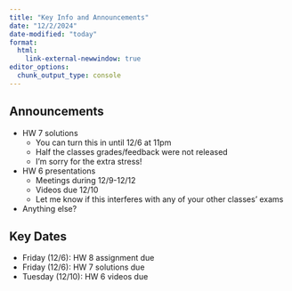 ```yaml
---
title: "Key Info and Announcements"
date: "12/2/2024"
date-modified: "today"
format: 
  html:
    link-external-newwindow: true
editor_options: 
  chunk_output_type: console
---
```


## Announcements

-   HW 7 solutions
    - You can turn this in until 12/6 at 11pm
    - Half the classes grades/feedback were not released
    - I'm sorry for the extra stress!
-   HW 6 presentations
    -   Meetings during 12/9-12/12
    -   Videos due 12/10
    -   Let me know if this interferes with any of your other classes' exams
-   Anything else?

## Key Dates

-   Friday (12/6): HW 8 assignment due
-   Friday (12/6): HW 7 solutions due
-   Tuesday (12/10): HW 6 videos due
